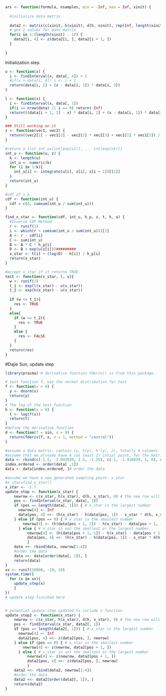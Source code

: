 ```r
ars <- function(formula, nsamples, min = -Inf, max = Inf, xinit) {
  
  #initialize data matrix
  
  data2 <- matrix(c(xinit, h(xinit), d(h, xinit), rep(Inf, length(xinit))), ncol = 4)
  # get z values for data matrix
  for(i in 1:(length(xinit) - 1)) {
    data2[i, 4] <- z(data2[i, ], data2[i + 1, ])
  }
  
}

```

Initialization step
```r
u <- function(x) {
  i <- findInterval(x, data[, 4]) + 1
  #if(x > data[i, 4]) i <- i + 1
  return(data[i, 2] + (x - data[i, 1]) * data[i, 3])
}

l <- function(x) {
  i <- findInterval(x, data[, 1])
  if(i == nrow(data) || i == 0) return(-Inf)
  return(((data[i + 1, 1] - x) * data[i, 2] + (x - data[i, 1]) * data[i + 1, 2]) / (data[i + 1, 1] - data[i, 1]))
}

### Still working on it
z <- function(vec1, vec2) {
  return((vec2[2] - vec1[2] - vec2[1] * vec2[3] + vec1[1] * vec1[3]) / (vec1[3] - vec2[3]))
}
```

```r
#return a list int_u=(int[exp(u1)], , , int[exp(uk)])
int_u <- function(u, z) {
  k <- length(u)
  int_u <- numeric(k)
  for (i in 1:k){
    int_u[i] <- integrate(u[i], z[i], z[i + 1])[[1]]
  }
  return(int_u)
}

#cdf of s_k
cdf <- function(int_u) {
  cdf = c(0, cumsum(int_u / sum(int_u)))
}

find_x_star <- function(cdf, int_u, h_p, z, t, h, u) {
  #Inverse CDF Method
  r <- runif(1)
  i <- which(r < cumsum(int_u / sum(int_u)))[1]
  A <- r - cdf[i]
  C <- sum(int_u)
  B <- A * C * h_p[i]
  D <- B + exp(u(z[i]))#########
  x_star <- t[i] + (log(D) - h[i]) / h_p[i]
  return(x_star)
}

#accept x_star if it returns TRUE
test <- function(x_star, l, u){
  w <- runif(1)
  t_1 <- exp(l(x_star) - u(x_star))
  t_2 <- exp(h(x_star) - u(x_star))
  
  if (w <= t_1){
    res <- TRUE
  }
  else{
    if (w <= t_2){
      res <- TRUE
    }
    else {
      res <- FALSE
    }
  }
  return(res)
}


```


#Dajie Sun, update step
```r
library(pracma) # derivative function fderiv() is from this package.

# test function f, use the normal distribution for test
f <- function(x = 0) {
  y <- dnorm(x)
  return(y)
}
# The log of the test function
h <- function(x = 0) {
  t <- log(f(x))
  return(t)
}
#define the derivative function
d <- function(f = sin, x = 0) {
  return(fderiv(f, x, n = 1, method = "central"))
}

#assume a data matrix, contain (y, h(y), h'(y), z), totally 4 columns.
#assume that we already have 4 (at least 2) intial point, for the matrix.
data <- rbind(c(-1.5, -2.043939, 1.5, -1.25), c(-1, -1.418939, 1, 0), c(1, -1.418939, -1, Inf))
index.ordered <- order(data[ ,1])
data <- data[index.ordered, ]# order the data

#assume we have a new generated sampling point: x_star
#x_star=find_x_star()
x_star <- -1.7 
update_step <- function(x_star) {
    newrow <- c(x_star, h(x_star), d(h, x_star), 0) # the new row will be added
    pos <- findInterval(x_star, data[, 1])
    if (pos == length(data[, 1])) { # x_star is the largest number
      newrow[4] <- Inf
      data[pos, 4] <<- (h(x_star) - h(data[pos, 1]) - x_star * d(h, x_star) + data[pos, 1] * d(h, data[pos, 1])) / (d(h, data[pos, 1]) - d(h, x_star))
    } else if (pos == 0) { # x_star is the smallest number
        newrow[4] <- (h(data[pos + 1, 1]) - h(x_star) - data[pos + 1, 1] * d(h, data[pos + 1, 1]) + x_star * d(h, x_star)) / (d(h, x_star) - d(h, data[pos + 1, 1]))
      } else { # x_star is not the smallest or the largest number
          newrow[4] <- (h(data[pos + 1, 1]) - h(x_star) - data[pos + 1, 1] * d(h, data[pos + 1, 1]) + x_star * d(h, x_star)) / (d(h, x_star) - d(h, data[pos + 1, 1]))
          data[pos, 4] <<- (h(x_star) - h(data[pos, 1]) - x_star * d(h, x_star) + data[pos, 1] * d(h, data[pos, 1])) / (d(h, data[pos, 1]) - d(h, x_star))
          }
    data <<- rbind(data, newrow[1:4])
    #order the data
    data <<- data[order(data[, 1]), ]
    return(data)
}
xx <- runif(10000, -10, 10)
system.time({
  for (x in xx){
    update_step(x)
    }
})
# update step finished here


# potential update step updated to include z function
update_step2 <- function(x_star) {
    newrow <- c(x_star, h(x_star), d(h, x_star), 0) # the new row will be added
    pos <- findInterval(x_star, data2[, 1])
    if (pos == length(data2[, 1])) { # x_star is the largest number
      newrow[4] <- Inf
      data2[pos, 4] <<- z(data2[pos, ], newrow)
    } else if (pos == 0) { # x_star is the smallest number
        newrow[4] <- z(newrow, data2[pos + 1, ])
      } else { # x_star is not the smallest or the largest number
          newrow[4] <- z(newrow, data2[pos + 1, ])
          data2[pos, 4] <<- z(data2[pos, ], newrow)
          }
    data2 <<- rbind(data2, newrow[1:4])
    #order the data
    data2 <<- data2[order(data2[, 1]), ]
    return(data2)
}
```

